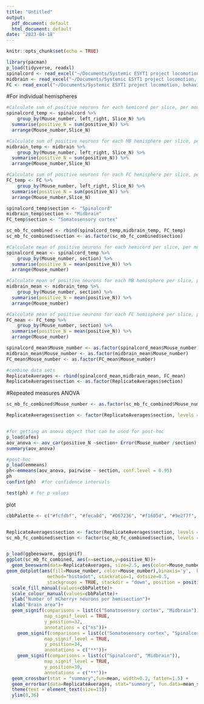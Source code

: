 ```yaml
---
title: "Untitled"
output:
  pdf_document: default
  html_document: default
date: '2023-04-18'
---
```


```r
knitr::opts_chunk$set(echo = TRUE)
```

```r
library(pacman)
p_load(tidyverse, readxl)
spinalcord <- read_excel("~/Documents/Systemic ESYT1 project locomotion, behavior, survival, anatomical data/Anatomical analysis/mCherry_R_quants.xlsx",sheet="Spinalcord",col_names= TRUE,col_types=NULL,na="",skip= 0)
midbrain <- read_excel("~/Documents/Systemic ESYT1 project locomotion, behavior, survival, anatomical data/Anatomical analysis/mCherry_R_quants.xlsx",sheet="Midbrain",col_names= TRUE,col_types=NULL,na="",skip= 0)
FC <- read_excel("~/Documents/Systemic ESYT1 project locomotion, behavior, survival, anatomical data/Anatomical analysis/mCherry_R_quants.xlsx",sheet="FC",col_names= TRUE,col_types=NULL,na="",skip= 0)
```


#For individual hemispheres
```r
#Calculate sum of positive neurons for each hemicord per slice, per mouse
spinalcord_temp <- spinalcord %>%
	group_by(Mouse_number, left_right, Slice_N) %>%
  summarise(positive_N = sum(positive_N)) %>% 
  arrange(Mouse_number,Slice_N)

#Calculate sum of positive neurons for each MB hemisphere per slice, per mouse
midbrain_temp <- midbrain %>%
	group_by(Mouse_number, left_right, Slice_N) %>%
  summarise(positive_N = sum(positive_N)) %>% 
  arrange(Mouse_number,Slice_N)

#Calculate sum of positive neurons for each FC hemisphere per slice, per mouse
FC_temp <- FC %>%
	group_by(Mouse_number, left_right, Slice_N) %>%
  summarise(positive_N = sum(positive_N)) %>% 
  arrange(Mouse_number,Slice_N)

spinalcord_temp$section <- "Spinalcord"
midbrain_temp$section <- "Midbrain"
FC_temp$section <- "Somatosensory cortex"

sc_mb_fc_combined <- rbind(spinalcord_temp,midbrain_temp, FC_temp)
sc_mb_fc_combined$section <- as.factor(sc_mb_fc_combined$section)

```


```r
#Calculate mean of positive neurons for each hemicord per slice, per mouse
spinalcord_mean <- spinalcord_temp %>%
	group_by(Mouse_number, section) %>%
  summarise(positive_N = mean(positive_N)) %>% 
  arrange(Mouse_number)

#Calculate mean of positive neurons for each MB hemisphere per slice, per mouse
midbrain_mean <- midbrain_temp %>%
	group_by(Mouse_number, section) %>%
  summarise(positive_N = mean(positive_N)) %>% 
  arrange(Mouse_number)

#Calculate mean of positive neurons for each FC hemisphere per slice, per mouse
FC_mean <- FC_temp %>%
	group_by(Mouse_number, section) %>%
  summarise(positive_N = mean(positive_N)) %>% 
  arrange(Mouse_number)
```



```r
spinalcord_mean$Mouse_number <- as.factor(spinalcord_mean$Mouse_number)
midbrain_mean$Mouse_number <- as.factor(midbrain_mean$Mouse_number)
FC_mean$Mouse_number <- as.factor(FC_mean$Mouse_number)

#combine data sets
ReplicateAverages <- rbind(spinalcord_mean,midbrain_mean, FC_mean)
ReplicateAverages$section <- as.factor(ReplicateAverages$section)


```

#Repeated measures ANOVA
```r
sc_mb_fc_combined$Mouse_number <- as.factor(sc_mb_fc_combined$Mouse_number)

ReplicateAverages$section <- factor(ReplicateAverages$section, levels = c("Spinalcord","Midbrain","Somatosensory cortex"))


#for getting an anova object that can be used for post-hoc
p_load(afex)
aov_anova <- aov_car(positive_N ~section+ Error(Mouse_number /section), data=ReplicateAverages)
summary(aov_anova)

#post-hoc
p_load(emmeans)
ph<-emmeans(aov_anova, pairwise ~ section, conf.level = 0.95)
ph
confint(ph)  #for confidence intervals

test(ph) # for p values

```

plot

```r

cbbPalette <- c("#fcfdbf", "#feca8d", "#D67236", "#f1605d", "#9e2f7f", "#440f76")


ReplicateAverages$section <- factor(ReplicateAverages$section, levels = c("Somatosensory cortex","Midbrain","Spinalcord"))
sc_mb_fc_combined$section <- factor(sc_mb_fc_combined$section, levels = c("Somatosensory cortex","Midbrain","Spinalcord"))


p_load(ggbeeswarm, ggsignif)
ggplot(sc_mb_fc_combined, aes(x=section,y=positive_N))+
  geom_beeswarm(data=ReplicateAverages, size=2.5, aes(color=Mouse_number))+
geom_dotplot(aes(fill=Mouse_number, color=Mouse_number),binaxis='y',  binwidth=1,
               method="histodot", stackratio=1, dotsize=0.5,
               stackgroups = TRUE, stackdir = "down", position = position_nudge(x=-.1))+
  scale_fill_manual(values=cbbPalette)+
  scale_colour_manual(values=cbbPalette)+
  ylab("Number of mCherry+ neurons per hemisection")+
  xlab("Brain area")+
  geom_signif(comparisons = list(c("Somatosensory cortex", "Midbrain")),
              map_signif_level = TRUE,
              y_position=32,
              annotations = c("ns"))+
    geom_signif(comparisons = list(c("Somatosensory cortex", "Spinalcord")),
              map_signif_level = TRUE,
              y_position=34,
              annotations = c("**"))+
    geom_signif(comparisons = list(c("Spinalcord", "Midbrain")),
              map_signif_level = TRUE,
              y_position=30,
              annotations = c("**"))+
  geom_crossbar(stat = "summary",fun=mean, width=0.2, fatten=1.5) +
  geom_errorbar(data=ReplicateAverages, stat="summary", fun.data=mean_se, width = 0.1, position = "dodge")+
  theme(text = element_text(size=13))
  ylim(0,36)

```



